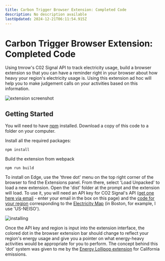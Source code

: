 ```yaml
---
title: Carbon Trigger Browser Extension: Completed Code
description: No description available
lastUpdated: 2024-12-21T06:11:54.915Z
---
```


# Carbon Trigger Browser Extension: Completed Code

Using tmrow's C02 Signal API to track electricity usage, build a browser extension so that you can have a reminder right in your browser about how heavy your region's electricity usage is. Using this extension ad hoc will help you to make judgement calls on your activities based on this information.

![extension screenshot](../extension-screenshot.png)

## Getting Started

You will need to have [npm](https://npmjs.com) installed. Download a copy of this code to a folder on your computer.

Install all the required packages:

```
npm install
```

Build the extension from webpack

```
npm run build
```

To install on Edge, use the 'three dot' menu on the top right corner of the browser to find the Extensions panel. From there, select 'Load Unpacked' to load a new extension. Open the 'dist' folder at the prompt and the extension will load. To use it, you will need an API key for CO2 Signal's API ([get one here via email](https://www.co2signal.com/) - enter your email in the box on this page) and the [code for your region](http://api.electricitymap.org/v3/zones) corresponding to the [Electricity Map](https://www.electricitymap.org/map) (in Boston, for example, I use 'US-NEISO').

![installing](../install-on-edge.png)

Once the API key and region is input into the extension interface, the colored dot in the browser extension bar should change to reflect your region's energy usage and give you a pointer on what energy-heavy activities would be appropriate for you to perform. The concept behind this 'dot' system was given to me by the [Energy Lollipop extension](https://energylollipop.com/) for California emissions.


